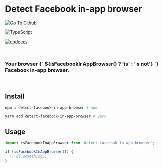 

<Meta title="detect-facebook-in-app-browser | English" />

# Detect Facebook in-app browser

[![Go To Github](https://img.shields.io/badge/GitHub-100000?style=for-the-badge&logo=github&logoColor=white)](https://github.com/juunini/detect-facebook-in-app-browser)

![TypeScript](https://img.shields.io/badge/TypeScript-007ACC?style=for-the-badge&logo=typescript&logoColor=white)

[![codecov](https://codecov.io/gh/juunini/detect-facebook-in-app-browser/branch/main/graph/badge.svg?token=H2LNON80F9)](https://codecov.io/gh/juunini/detect-facebook-in-app-browser)

<br />
<h3>
  Your browser
  <strong style={{ color: isFacebookInAppBrowser() ? 'red' : 'green' }}>
    {` ${isFacebookInAppBrowser() ? 'is' : 'is not'} `}
  </strong>
  Facebook in-app browser.
</h3>
<br />

## Install

```bash
npm i detect-facebook-in-app-browser # npm

yarn add detect-facebook-in-app-browser # yarn
```

## Usage

```ts
import isFacebookInAppBrowser from 'detect-facebook-in-app-browser';

if (isFacebookInAppBrowser()) {
  // do something...
}
```
